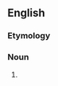 ==English==

===Etymology===
{{suffix|en|tweek|er}}

===Noun===
{{en-noun}}

# {{misspelling of|tweaker|lang=en}}